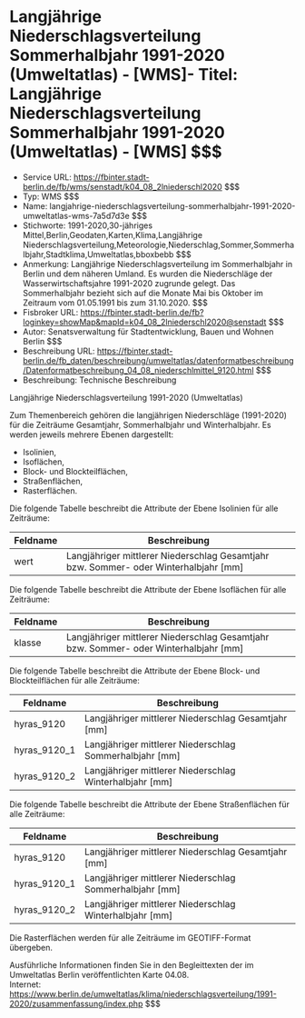 # Langjährige Niederschlagsverteilung Sommerhalbjahr 1991-2020 (Umweltatlas) - [WMS]- Titel: Langjährige Niederschlagsverteilung Sommerhalbjahr 1991-2020 (Umweltatlas) - [WMS] $$$
- Service URL: https://fbinter.stadt-berlin.de/fb/wms/senstadt/k04_08_2lniederschl2020 $$$
- Typ: WMS $$$
- Name: langjahrige-niederschlagsverteilung-sommerhalbjahr-1991-2020-umweltatlas-wms-7a5d7d3e $$$
- Stichworte: 1991-2020,30-jähriges Mittel,Berlin,Geodaten,Karten,Klima,Langjährige Niederschlagsverteilung,Meteorologie,Niederschlag,Sommer,Sommerhalbjahr,Stadtklima,Umweltatlas,bboxbebb $$$
- Anmerkung: Langjährige Niederschlagsverteilung im Sommerhalbjahr in Berlin und dem näheren Umland. Es wurden die Niederschläge der Wasserwirtschaftsjahre 1991-2020 zugrunde gelegt. Das Sommerhalbjahr bezieht sich auf die Monate Mai bis Oktober im Zeitraum vom 01.05.1991 bis zum 31.10.2020. $$$
- Fisbroker URL: https://fbinter.stadt-berlin.de/fb?loginkey=showMap&mapId=k04_08_2lniederschl2020@senstadt $$$
- Autor: Senatsverwaltung für Stadtentwicklung, Bauen und Wohnen Berlin $$$
- Beschreibung URL: https://fbinter.stadt-berlin.de/fb_daten/beschreibung/umweltatlas/datenformatbeschreibung/Datenformatbeschreibung_04_08_niederschlmittel_9120.html $$$
- Beschreibung: Technische Beschreibung 

Langjährige Niederschlagsverteilung 1991-2020 (Umweltatlas)

Zum Themenbereich gehören die langjährigen Niederschläge (1991-2020) für die Zeiträume Gesamtjahr, Sommerhalbjahr und Winterhalbjahr. Es werden jeweils mehrere Ebenen dargestellt:

* Isolinien,
* Isoflächen,
* Block- und Blockteilflächen,
* Straßenflächen,
* Rasterflächen.

Die folgende Tabelle beschreibt die Attribute der Ebene Isolinien für alle Zeiträume:

| **Feldname** | **Beschreibung**                                                                       |
| ------------ | -------------------------------------------------------------------------------------- |
| wert         | Langjähriger mittlerer Niederschlag Gesamtjahr bzw. Sommer- oder Winterhalbjahr \[mm\] |

Die folgende Tabelle beschreibt die Attribute der Ebene Isoflächen für alle Zeiträume:

| **Feldname** | **Beschreibung**                                                                       |
| ------------ | -------------------------------------------------------------------------------------- |
| klasse       | Langjähriger mittlerer Niederschlag Gesamtjahr bzw. Sommer- oder Winterhalbjahr \[mm\] |

Die folgende Tabelle beschreibt die Attribute der Ebene Block- und Blockteilflächen für alle Zeiträume:

| **Feldname**   | **Beschreibung**                                          |
| -------------- | --------------------------------------------------------- |
| hyras\_9120    | Langjähriger mittlerer Niederschlag Gesamtjahr \[mm\]     |
| hyras\_9120\_1 | Langjähriger mittlerer Niederschlag Sommerhalbjahr \[mm\] |
| hyras\_9120\_2 | Langjähriger mittlerer Niederschlag Winterhalbjahr \[mm\] |

Die folgende Tabelle beschreibt die Attribute der Ebene Straßenflächen für alle Zeiträume:

| **Feldname**   | **Beschreibung**                                          |
| -------------- | --------------------------------------------------------- |
| hyras\_9120    | Langjähriger mittlerer Niederschlag Gesamtjahr \[mm\]     |
| hyras\_9120\_1 | Langjähriger mittlerer Niederschlag Sommerhalbjahr \[mm\] |
| hyras\_9120\_2 | Langjähriger mittlerer Niederschlag Winterhalbjahr \[mm\] |

Die Rasterflächen werden für alle Zeiträume im GEOTIFF-Format übergeben.

Ausführliche Informationen finden Sie in den Begleittexten der im Umweltatlas Berlin veröffentlichten Karte 04.08.  
Internet: https://www.berlin.de/umweltatlas/klima/niederschlagsverteilung/1991-2020/zusammenfassung/index.php $$$
